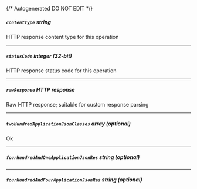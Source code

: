 {/* Autogenerated DO NOT EDIT  */}
##### `contentType` _string_
HTTP response content type for this operation

---
##### `statusCode` _integer (32-bit)_
HTTP response status code for this operation

---
##### `rawResponse` _HTTP response_
Raw HTTP response; suitable for custom response parsing

---
##### `twoHundredApplicationJsonClasses` _array (optional)_
Ok

---
##### `fourHundredAndOneApplicationJsonRes` _string (optional)_

---
##### `fourHundredAndFourApplicationJsonRes` _string (optional)_


